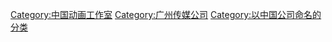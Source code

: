 [[Category:中国动画工作室|Category:中国动画工作室]]
[[Category:广州传媒公司|Category:广州传媒公司]]
[[Category:以中国公司命名的分类|Category:以中国公司命名的分类]]
